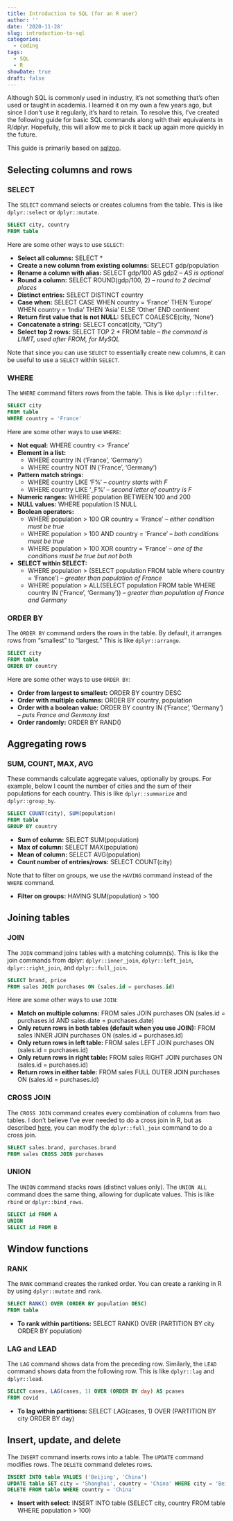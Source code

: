 ```yaml
---
title: Introduction to SQL (for an R user)
author: ''
date: '2020-11-28'
slug: introduction-to-sql
categories:
  - coding
tags:
  - SQL
  - R
showDate: true
draft: false
---
```


Although SQL is commonly used in industry, it's not something that's often used or taught in academia. I learned it on my own a few years ago, but since I don't use it regularly, it's hard to retain. To resolve this, I've created the following guide for basic SQL commands along with their equivalents in R/dplyr. Hopefully, this will allow me to pick it back up again more quickly in the future.

This guide is primarily based on [sqlzoo](https://sqlzoo.net/wiki/SQL_Tutorial).

## Selecting columns and rows

### SELECT

The `SELECT` command selects or creates columns from the table. This is like `dplyr::select` or `dplyr::mutate`.

```sql
SELECT city, country
FROM table
```

Here are some other ways to use `SELECT`:

* **Select all columns:** SELECT \*
* **Create a new column from existing columns:** SELECT gdp/population
* **Rename a column with alias:** SELECT gdp/100 AS gdp2 *-- AS is optional*
* **Round a column:** SELECT ROUND(gdp/100, 2) *-- round to 2 decimal places*
* **Distinct entries:** SELECT DISTINCT country
* **Case when:** SELECT CASE WHEN country = 'France' THEN 'Europe' WHEN country = 'India' THEN 'Asia' ELSE 'Other' END continent
* **Return first value that is not NULL:** SELECT COALESCE(city, 'None')
* **Concatenate a string:** SELECT concat(city, "City")
* **Select top 2 rows:** SELECT TOP 2 * FROM table *-- the command is LIMIT, used after FROM, for MySQL*

Note that since you can use `SELECT` to essentially create new columns, it can be useful to use a `SELECT` within `SELECT`.

### WHERE

The `WHERE` command filters rows from the table. This is like `dplyr::filter`.

```sql
SELECT city
FROM table
WHERE country = 'France'
```

Here are some other ways to use `WHERE`:

* **Not equal:** WHERE country <> 'France'
* **Element in a list:** 
  * WHERE country IN ('France', 'Germany')
  * WHERE country NOT IN ('France', 'Germany')
* **Pattern match strings:** 
  * WHERE country LIKE 'F%' *-- country starts with F*
  * WHERE country LIKE '\_F%' *-- second letter of country is F*
* **Numeric ranges:** WHERE population BETWEEN 100 and 200
* **NULL values:** WHERE population IS NULL
* **Boolean operators: **
  * WHERE population > 100 OR country = 'France' *-- either condition must be true*
  * WHERE population > 100 AND country = 'France' *-- both conditions must be true*
  * WHERE population > 100 XOR country = 'France' *-- one of the conditions must be true but not both*
* **SELECT within SELECT:**
  * WHERE population > (SELECT population FROM table where country = 'France') *-- greater than population of France*
  * WHERE population > ALL(SELECT population FROM table WHERE country IN ('France', 'Germany')) *-- greater than population of France and Germany*

### ORDER BY

The `ORDER BY` command orders the rows in the table. By default, it arranges rows from "smallest" to "largest." This is like `dplyr::arrange`.

```sql
SELECT city
FROM table
ORDER BY country
```

Here are some other ways to use `ORDER BY`:

* **Order from largest to smallest:** ORDER BY country DESC
* **Order with multiple columns:** ORDER BY country, population
* **Order with a boolean value:** ORDER BY country IN ('France', 'Germany') *-- puts France and Germany last*
* **Order randomly:** ORDER BY RAND()

## Aggregating rows

### SUM, COUNT, MAX, AVG

These commands calculate aggregate values, optionally by groups. For example, below I count the number of cities and the sum of their populations for each country. This is like `dplyr::summarize` and `dplyr::group_by`.

```sql
SELECT COUNT(city), SUM(population)
FROM table
GROUP BY country
```

* **Sum of column:** SELECT SUM(population)
* **Max of column:** SELECT MAX(population)
* **Mean of column:** SELECT AVG(population)
* **Count number of entries/rows:** SELECT COUNT(city)

Note that to filter on groups, we use the `HAVING` command instead of the `WHERE` command.

* **Filter on groups:** HAVING SUM(population) > 100


## Joining tables

### JOIN

The `JOIN` command joins tables with a matching column(s). This is like the join commands from dplyr: `dplyr::inner_join`, `dplyr::left_join`, `dplyr::right_join`, and `dplyr::full_join`.

```sql
SELECT brand, price
FROM sales JOIN purchases ON (sales.id = purchases.id)
```

Here are some other ways to use `JOIN`:

* **Match on multiple columns:** FROM sales JOIN purchases ON (sales.id = purchases.id AND sales.date = purchases.date)
* **Only return rows in both tables (default when you use JOIN):** FROM sales INNER JOIN purchases ON (sales.id = purchases.id)
* **Only return rows in left table:** FROM sales LEFT JOIN purchases ON (sales.id = purchases.id)
* **Only return rows in right table:** FROM sales RIGHT JOIN purchases ON (sales.id = purchases.id)
* **Return rows in either table:** FROM sales FULL OUTER JOIN purchases ON (sales.id = purchases.id)

### CROSS JOIN

The `CROSS JOIN` command creates every combination of columns from two tables. I don't believe I've ever needed to do a cross join in R, but as described [here](https://jarrettmeyer.com/2018/07/10/cross-join-dplyr), you can modify the `dplyr::full_join` command to do a cross join. 

```sql
SELECT sales.brand, purchases.brand
FROM sales CROSS JOIN purchases
```

### UNION

The `UNION` command stacks rows (distinct values only). The `UNION ALL` command does the same thing, allowing for duplicate values. This is like `rbind` or `dplyr::bind_rows`.

```sql
SELECT id FROM A
UNION
SELECT id FROM B
```


## Window functions

### RANK

The `RANK` command creates the ranked order. You can create a ranking in R by using `dplyr::mutate` and `rank`.

```sql
SELECT RANK() OVER (ORDER BY population DESC)
FROM table
```

* **To rank within partitions:** SELECT RANK() OVER (PARTITION BY city ORDER BY population)

### LAG and LEAD

The `LAG` command shows data from the preceding row. Similarly, the `LEAD` command shows data from the following row. This is like `dplyr::lag` and `dplyr::lead`.

```sql
SELECT cases, LAG(cases, 1) OVER (ORDER BY day) AS pcases
FROM covid
```

* **To lag within partitions:** SELECT LAG(cases, 1) OVER (PARTITION BY city ORDER BY day)

## Insert, update, and delete

The `INSERT` command inserts rows into a table. The `UPDATE` command modifies rows. The `DELETE` command deletes rows. 

```sql
INSERT INTO table VALUES ('Beijing', 'China')
UPDATE table SET city = 'Shanghai', country = 'China' WHERE city = 'Beijing'
DELETE FROM table WHERE country = 'China'
```

* **Insert with select**: INSERT INTO table (SELECT city, country FROM table WHERE population > 100)

